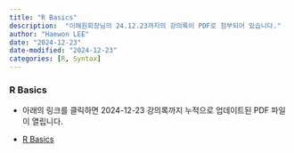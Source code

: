 ```yaml
---
title: "R Basics"
description:  "이해원회장님의 24.12.23까지의 강의록이 PDF로 첨부되어 있습니다."
author: "Haewon LEE"
date: "2024-12-23"
date-modified: "2024-12-23"
categories: [R, Syntax]
---
```


###  R Basics
- 아래의 링크를 클릭하면 2024-12-23 강의록까지 누적으로 업데이트된 PDF 파일이 열립니다.

-   [R Basics](/archive/basics.pdf)
